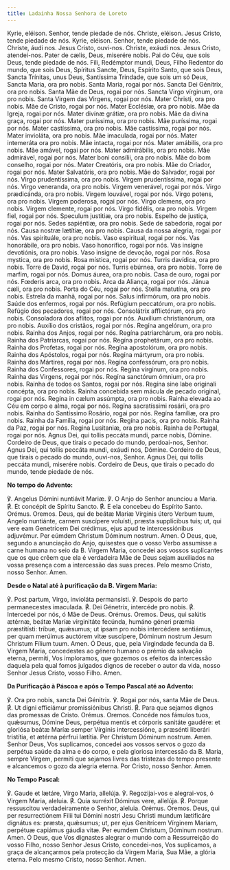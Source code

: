 ```yaml
---
title: Ladainha Nossa Senhora de Loreto
---
```


<div class="side-by-side not-content">
  <span>Kyrie, eléison.</span>
  <span>Senhor, tende piedade de nós.</span>
  <span>Christe, eléison.</span>
  <span>Jesus Cristo, tende piedade de nós.</span>
  <span>Kyrie, eléison.</span>
  <span>Senhor, tende piedade de nós.</span>
  <span>Christe, áudi nos.</span>
  <span>Jesus Cristo, ouvi-nos.</span>
  <span>Christe, exáudi nos.</span>
  <span>Jesus Cristo, atendei-nos.</span>
  <span>Pater de cælis, Deus, miserére nobis.</span>
  <span>
    Pai do Céu, que sois Deus, tende piedade de nós.
  </span>
  <span>Fili, Redémptor mundi, Deus,</span>
  <span>Filho Redentor do mundo, que sois Deus,</span>
  <span>Spíritus Sancte, Deus,</span>
  <span>Espírito Santo, que sois Deus,</span>
  <span>Sancta Trínitas, unus Deus,</span>
  <span>Santíssima Trindade, que sois um só Deus,</span>
  <span>Sancta Maria, ora pro nobis.</span>
  <span>Santa Maria, rogai por nós.</span>
  <span>Sancta Dei Génitrix, ora pro nobis.</span>
  <span>Santa Mãe de Deus, rogai por nós.</span>
  <span>Sancta Virgo vírginum, ora pro nobis.</span>
  <span>Santa Virgem das Virgens, rogai por nós.</span>
  <span>Mater Christi, ora pro nobis.</span>
  <span>Mãe de Cristo, rogai por nós.</span>
  <span>Mater Ecclésiæ, ora pro nobis.</span>
  <span>Mãe da Igreja, rogai por nós.</span>
  <span>Mater divínæ grátiæ, ora pro nobis.</span>
  <span>Mãe da divina graça, rogai por nós.</span>
  <span>Mater puríssima, ora pro nobis.</span>
  <span>Mãe puríssima, rogai por nós.</span>
  <span>Mater castíssima, ora pro nobis.</span>
  <span>Mãe castíssima, rogai por nós.</span>
  <span>Mater invioláta, ora pro nobis.</span>
  <span>Mãe imaculada, rogai por nós.</span>
  <span>Mater intemeráta ora pro nobis.</span>
  <span>Mãe intacta, rogai por nós.</span>
  <span>Mater amábilis, ora pro nobis.</span>
  <span>Mãe amável, rogai por nós.</span>
  <span>Mater admirábilis, ora pro nobis.</span>
  <span>Mãe admirável, rogai por nós.</span>
  <span>Mater boni consílii, ora pro nobis.</span>
  <span>Mãe do bom conselho, rogai por nós.</span>
  <span>Mater Creatóris, ora pro nobis.</span>
  <span>Mãe do Criador, rogai por nós.</span>
  <span>Mater Salvatóris, ora pro nobis.</span>
  <span>Mãe do Salvador, rogai por nós.</span>
  <span>Virgo prudentíssima, ora pro nobis.</span>
  <span>Virgem prudentíssima, rogai por nós.</span>
  <span>Virgo veneranda, ora pro nobis.</span>
  <span>Virgem venerável, rogai por nós.</span>
  <span>Virgo prædicánda, ora pro nobis.</span>
  <span>Virgem louvável, rogai por nós.</span>
  <span>Virgo potens, ora pro nobis.</span>
  <span>Virgem poderosa, rogai por nós.</span>
  <span>Virgo clemens, ora pro nobis.</span>
  <span>Virgem clemente, rogai por nós.</span>
  <span>Virgo fidélis, ora pro nobis.</span>
  <span>Virgem fiel, rogai por nós.</span>
  <span>Speculum justitiæ, ora pro nobis.</span>
  <span>Espelho de justiça, rogai por nós.</span>
  <span>Sedes sapiéntiæ, ora pro nobis.</span>
  <span>Sede de sabedoria, rogai por nós.</span>
  <span>Causa nostræ lætítiæ, ora pro nobis.</span>
  <span>Causa da nossa alegria, rogai por nós.</span>
  <span>Vas spirituále, ora pro nobis.</span>
  <span>Vaso espiritual, rogai por nós.</span>
  <span>Vas honorábile, ora pro nobis.</span>
  <span>Vaso honorífico, rogai por nós.</span>
  <span>Vas insígne devotiónis, ora pro nobis.</span>
  <span>Vaso insigne de devoção, rogai por nós.</span>
  <span>Rosa mystica, ora pro nobis.</span>
  <span>Rosa mística, rogai por nós.</span>
  <span>Turris davídica, ora pro nobis.</span>
  <span>Torre de David, rogai por nós.</span>
  <span>Turris ebúrnea, ora pro nobis.</span>
  <span>Torre de marfim, rogai por nós.</span>
  <span>Domus áurea, ora pro nobis.</span>
  <span>Casa de ouro, rogai por nós.</span>
  <span>Fœderis arca, ora pro nobis.</span>
  <span>Arca da Aliança, rogai por nós.</span>
  <span>Jánua cæli, ora pro nobis.</span>
  <span>Porta do Céu, rogai por nós.</span>
  <span>Stella matutína, ora pro nobis.</span>
  <span>Estrela da manhã, rogai por nós.</span>
  <span>Salus infirmórum, ora pro nobis.</span>
  <span>Saúde dos enfermos, rogai por nós.</span>
  <span>Refúgium peccatórum, ora pro nobis.</span>
  <span>Refúgio dos pecadores, rogai por nós.</span>
  <span>Consolátrix afflictórum, ora pro nobis.</span>
  <span>Consoladora dos aflitos, rogai por nós.</span>
  <span>Auxílium christianórum, ora pro nobis.</span>
  <span>Auxílio dos cristãos, rogai por nós.</span>
  <span>Regína angelórum, ora pro nobis.</span>
  <span>Rainha dos Anjos, rogai por nós.</span>
  <span>Regína patriarchárum, ora pro nobis.</span>
  <span>Rainha dos Patriarcas, rogai por nós.</span>
  <span>Regína prophetárum, ora pro nobis.</span>
  <span>Rainha dos Profetas, rogai por nós.</span>
  <span>Regína apostolórum, ora pro nobis.</span>
  <span>Rainha dos Apóstolos, rogai por nós.</span>
  <span>Regína mártyrum, ora pro nobis.</span>
  <span>Rainha dos Mártires, rogai por nós.</span>
  <span>Regína confessórum, ora pro nobis.</span>
  <span>Rainha dos Confessores, rogai por nós.</span>
  <span>Regína vírginum, ora pro nobis.</span>
  <span>Rainha das Virgens, rogai por nós.</span>
  <span>Regína sanctórum ómnium, ora pro nobis.</span>
  <span>Rainha de todos os Santos, rogai por nós.</span>
  <span>
    Regína sine labe originali concépta, ora pro nobis.
  </span>
  <span>
    Rainha concebida sem mácula de pecado original, rogai por nós.
  </span>
  <span>Regína in cælum assúmpta, ora pro nobis.</span>
  <span>
    Rainha elevada ao Céu em corpo e alma, rogai por nós.
  </span>
  <span>Regína sacratíssimi rosárii, ora pro nobis.</span>
  <span>Rainha do Santíssimo Rosário, rogai por nós.</span>
  <span>Regína famíliæ, ora pro nobis.</span>
  <span>Rainha da Família, rogai por nós.</span>
  <span>Regína pacis, ora pro nobis.</span>
  <span>Rainha da Paz, rogai por nós.</span>
  <span>Regina Lusitaniæ, ora pro nobis.</span>
  <span>Rainha de Portugal, rogai por nós.</span>
  <span>
    Agnus Dei, qui tollis peccáta mundi, parce nobis, Dómine.
  </span>
  <span>
    Cordeiro de Deus, que tirais o pecado do mundo, perdoai-nos, Senhor.
  </span>
  <span>
    Agnus Dei, qui tollis peccáta mundi, exáudi nos, Dómine.
  </span>
  <span>
    Cordeiro de Deus, que tirais o pecado do mundo, ouvi-nos, Senhor.
  </span>
  <span>
    Agnus Dei, qui tollis peccáta mundi, miserére nobis.
  </span>
  <span>
    Cordeiro de Deus, que tirais o pecado do mundo, tende piedade de nós.
  </span>
</div>

**No tempo do Advento:**

<div class="side-by-side not-content">
  <span>℣. Angelus Dómini nuntiávit Mariæ.</span>
  <span>℣. O Anjo do Senhor anunciou a Maria.</span>
  <span>
    <span class="text-red-500">℟.</span> Et concépit de Spíritu Sancto.
  </span>
  <span>
    <span class="text-red-500">℟.</span> E ela concebeu do Espírito Santo.
  </span>
  <span class="text-red-500 text-center">Orémus.</span>
  <span class="text-red-500 text-center">Oremos.</span>
  <span>
    Deus, qui de beátæ Mariæ Vírginis útero Verbum tuum, Angelo nuntiánte,
    carnem suscípere voluísti, præsta supplícibus tuis; ut, qui vere eam
    Genetricem Dei crédimus, ejus apud te intercessiónibus adjuvémur. Per eúmdem
    Christum Dóminum nostrum. Amen.
  </span>
  <span>
    Ó Deus, que, segundo a anunciação do Anjo, quisestes que o vosso Verbo
    assumisse a carne humana no seio da B. Virgem Maria, concedei aos vossos
    suplicantes que os que crêem que ela é verdadeira Mãe de Deus sejam
    auxiliados na vossa presença com a intercessão das suas preces. Pelo mesmo
    Cristo, nosso Senhor. Amen.
  </span>
</div>

**Desde o Natal até à purificação da B. Virgem Maria:**

<div class="side-by-side not-content">
  <span>
    ℣. Post partum, Virgo, invioláta permansísti.
  </span>
  <span>℣. Despois do parto permanecestes imaculada.</span>
  <span>
    <span class="text-red-500">℟.</span> Dei Génetrix, intercéde pro nobis.
  </span>
  <span>
    <span class="text-red-500">℟.</span> Intercedei por nós, ó Mãe de Deus.
  </span>
  <span class="text-red-500 text-center">Orémus.</span>
  <span class="text-red-500 text-center">Oremos.</span>
  <span>
    Deus, qui salútis ætérnæ, beátæ Maríæ virginitáte fecúnda, humáno géneri
    præmia præstitísti: tríbue, quǽsumus; ut ipsam pro nobis intercédere
    sentiámus, per quam merúimus auctórem vitæ suscípere, Dóminum nostrum Jesum
    Christum Fílium tuum. Amen.
  </span>
  <span>
    Ó Deus, que, pela Virgindade fecunda da B. Virgem Maria, concedestes ao
    género humano o prémio da salvação eterna, permiti, Vos imploramos, que
    gozemos os efeitos da intercessão daquela pela qual fomos julgados dignos de
    receber o autor da vida, nosso Senhor Jesus Cristo, vosso Filho. Amen.
  </span>
</div>

**Da Purificação à Páscoa e após o Tempo Pascal até ao Advento:**

<div class="side-by-side not-content">
  <span>℣. Ora pro nobis, sancta Dei Génitrix.</span>
  <span>℣. Rogai por nós, santa Mãe de Deus.</span>
  <span>
    <span class="text-red-500">℟.</span> Ut digni efficiámur promissiónibus
    Christi.
  </span>
  <span>
    <span class="text-red-500">℟.</span> Para que sejamos dignos das promessas
    de Cristo.
  </span>
  <span class="text-red-500 text-center">Orémus.</span>
  <span class="text-red-500 text-center">Oremos.</span>
  <span>
    Concéde nos fámulos tuos, quǽsumus, Dómine Deus, perpétua mentis et córporis
    sanitáte gaudére: et gloriósa beátæ Maríæ semper Vírginis intercessióne, a
    præsénti liberári tristítia, et ætérna pérfrui lætítia. Per Christum Dóminum
    nostrum. Amen.
  </span>
  <span>
    Senhor Deus, Vos suplicamos, concedei aos vossos servos o gozo da perpétua
    saúde da alma e do corpo, e pela gloriosa intercessão da B. Maria, sempre
    Virgem, permiti que sejamos livres das tristezas do tempo presente e
    alcancemos o gozo da alegria eterna. Por Cristo, nosso Senhor. Amen.
  </span>
</div>

**No Tempo Pascal:**

<div class="side-by-side not-content">
  <span>℣. Gaude et lætáre, Virgo Maria, allelúja.</span>
  <span>
    ℣. Regozijai-vos e alegrai-vos, ó Virgem Maria, aleluia.
  </span>
  <span>
    <span class="text-red-500">℟.</span> Quia surréxit Dóminus vere, allelúja.
  </span>
  <span>
    <span class="text-red-500">℟.</span> Porque ressuscitou verdadeiramente o
    Senhor, aleluia.
  </span>
  <span class="text-red-500 text-center">Orémus.</span>
  <span class="text-red-500 text-center">Oremos.</span>
  <span>
    Deus, qui per resurrectiónem Filii tui Dómini nostri Jesu Christi mundum
    lætificáre dignátus es: præsta, quǽsumus; ut, per ejus Genitrícem Vírginem
    Mariam, perpétuæ capiámus gáudia vitæ. Per eumdem Christum, Dóminum nostrum.
    Amen.
  </span>
  <span>
    Ó Deus, que Vos dignastes alegrar o mundo com a Ressurreição do vosso Filho,
    nosso Senhor Jesus Cristo, concedei-nos, Vos suplicamos, a graça de
    alcançarmos pela protecção da Virgem Maria, Sua Mãe, a glória eterna. Pelo
    mesmo Cristo, nosso Senhor. Amen.
  </span>
</div>
